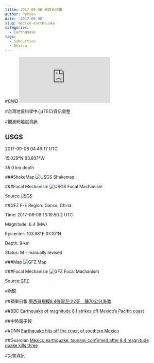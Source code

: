 ```yaml
---
title: 2017-09-08 墨西哥地震
author: Person
date: '2017-09-08'
slug: mecixo-earthquake
categories:
  - Earthquake
tags:
  - Subduction
  - Mexico
---
```


#CWB 
![CWB](http://www.cwb.gov.tw/V7/news/Upload/20170908-Mexico-eqevent.pdf)

#台灣地震科學中心(TEC)資訊彙整


#觀測網地震資訊

## USGS
2017-09-08 04:49:17 UTC

15.029°N   93.807°W

35.0 km depth

###ShakeMap
![USGS Shakemap](images/20170908/us2000ahv0_intensity.jpg)

###Focal Mechanism
![USGS Focal Machanism](images/20170908/us2000ahv0_moment-tensor.png)

Source:[USGS](https://earthquake.usgs.gov/earthquakes/eventpage/us2000ahv0#executive)


##GFZ
F-E Region:	Gansu, China	

Time:	2017-08-08 13:19:50.2 UTC

Magnitude:	6.4 (Mw)

Epicenter:	103.88°E  33.10°N

Depth:	9 km

Status:	M - manually revised

###Map
![GFZ Map](images/20170908/gfz2017rpdi.jpg)

###Focal Mechanism
![GFZ Focal Machanism](images/20170908/gfz2017rpdi_bb.png)

Source:[GFZ](http://geofon.gfz-potsdam.de/eqinfo/event.php?id=gfz2017rpdi)


#新聞

##蘋果日報
[墨西哥規模8.4強震至少2死　釀70公分海嘯](http://www.appledaily.com.tw/realtimenews/article/international/20170908/1199690)

##BBC
[Earthquake of magnitude 8.1 strikes off Mexico's Pacific coast](http://www.bbc.com/news/world-latin-america-41197831)

##中時電子報

##CNN
[Earthquake hits off the coast of southern Mexico](http://edition.cnn.com/2017/09/08/americas/earthquake-hits-off-the-coast-of-southern-mexico/index.html)

##Guardian
[Mexico earthquake: tsunami confirmed after 8.4 magnitude quake kills three](https://www.theguardian.com/world/2017/sep/08/mexico-earthquake-warning-tsunami)


#災害資訊
